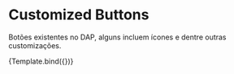 <!-- CustomizedButton.stories.mdx -->



<Meta title="CustomizedButton" component={CustomizedButton} />


# Customized Buttons

Botões existentes no DAP, alguns incluem ícones e dentre outras customizações.

<Canvas>
  <Story
    name="download"
    args={{
      description: 'Download',
    }}
  >
    {Template.bind({})}
  </Story>
</Canvas>
